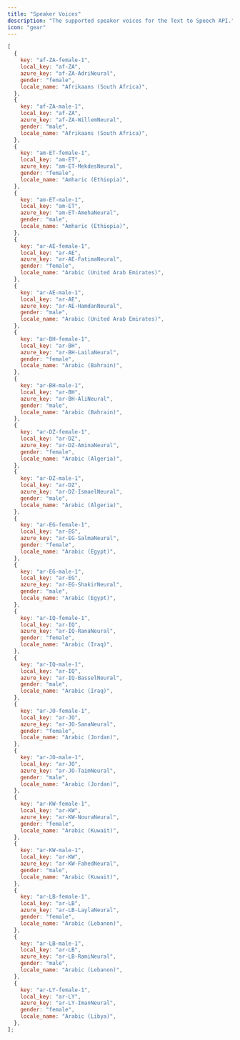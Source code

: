 ```yaml
---
title: "Speaker Voices"
description: "The supported speaker voices for the Text to Speech API."
icon: "gear"
---
```


```javascript
[
  {
    key: "af-ZA-female-1",
    local_key: "af-ZA",
    azure_key: "af-ZA-AdriNeural",
    gender: "female",
    locale_name: "Afrikaans (South Africa)",
  },
  {
    key: "af-ZA-male-1",
    local_key: "af-ZA",
    azure_key: "af-ZA-WillemNeural",
    gender: "male",
    locale_name: "Afrikaans (South Africa)",
  },
  {
    key: "am-ET-female-1",
    local_key: "am-ET",
    azure_key: "am-ET-MekdesNeural",
    gender: "female",
    locale_name: "Amharic (Ethiopia)",
  },
  {
    key: "am-ET-male-1",
    local_key: "am-ET",
    azure_key: "am-ET-AmehaNeural",
    gender: "male",
    locale_name: "Amharic (Ethiopia)",
  },
  {
    key: "ar-AE-female-1",
    local_key: "ar-AE",
    azure_key: "ar-AE-FatimaNeural",
    gender: "female",
    locale_name: "Arabic (United Arab Emirates)",
  },
  {
    key: "ar-AE-male-1",
    local_key: "ar-AE",
    azure_key: "ar-AE-HamdanNeural",
    gender: "male",
    locale_name: "Arabic (United Arab Emirates)",
  },
  {
    key: "ar-BH-female-1",
    local_key: "ar-BH",
    azure_key: "ar-BH-LailaNeural",
    gender: "female",
    locale_name: "Arabic (Bahrain)",
  },
  {
    key: "ar-BH-male-1",
    local_key: "ar-BH",
    azure_key: "ar-BH-AliNeural",
    gender: "male",
    locale_name: "Arabic (Bahrain)",
  },
  {
    key: "ar-DZ-female-1",
    local_key: "ar-DZ",
    azure_key: "ar-DZ-AminaNeural",
    gender: "female",
    locale_name: "Arabic (Algeria)",
  },
  {
    key: "ar-DZ-male-1",
    local_key: "ar-DZ",
    azure_key: "ar-DZ-IsmaelNeural",
    gender: "male",
    locale_name: "Arabic (Algeria)",
  },
  {
    key: "ar-EG-female-1",
    local_key: "ar-EG",
    azure_key: "ar-EG-SalmaNeural",
    gender: "female",
    locale_name: "Arabic (Egypt)",
  },
  {
    key: "ar-EG-male-1",
    local_key: "ar-EG",
    azure_key: "ar-EG-ShakirNeural",
    gender: "male",
    locale_name: "Arabic (Egypt)",
  },
  {
    key: "ar-IQ-female-1",
    local_key: "ar-IQ",
    azure_key: "ar-IQ-RanaNeural",
    gender: "female",
    locale_name: "Arabic (Iraq)",
  },
  {
    key: "ar-IQ-male-1",
    local_key: "ar-IQ",
    azure_key: "ar-IQ-BasselNeural",
    gender: "male",
    locale_name: "Arabic (Iraq)",
  },
  {
    key: "ar-JO-female-1",
    local_key: "ar-JO",
    azure_key: "ar-JO-SanaNeural",
    gender: "female",
    locale_name: "Arabic (Jordan)",
  },
  {
    key: "ar-JO-male-1",
    local_key: "ar-JO",
    azure_key: "ar-JO-TaimNeural",
    gender: "male",
    locale_name: "Arabic (Jordan)",
  },
  {
    key: "ar-KW-female-1",
    local_key: "ar-KW",
    azure_key: "ar-KW-NouraNeural",
    gender: "female",
    locale_name: "Arabic (Kuwait)",
  },
  {
    key: "ar-KW-male-1",
    local_key: "ar-KW",
    azure_key: "ar-KW-FahedNeural",
    gender: "male",
    locale_name: "Arabic (Kuwait)",
  },
  {
    key: "ar-LB-female-1",
    local_key: "ar-LB",
    azure_key: "ar-LB-LaylaNeural",
    gender: "female",
    locale_name: "Arabic (Lebanon)",
  },
  {
    key: "ar-LB-male-1",
    local_key: "ar-LB",
    azure_key: "ar-LB-RamiNeural",
    gender: "male",
    locale_name: "Arabic (Lebanon)",
  },
  {
    key: "ar-LY-female-1",
    local_key: "ar-LY",
    azure_key: "ar-LY-ImanNeural",
    gender: "female",
    locale_name: "Arabic (Libya)",
  },
];
```
